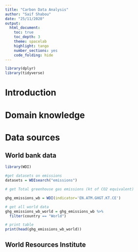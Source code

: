 ```yaml
---
title: "Carbon Data Analysis"
author: "Saif Shabou"
date: "25/11/2020"
output: 
  html_document:
    toc: true
    toc_depth: 3
    theme: spacelab
    highlight: tango
    number_sections: yes
    code_folding: hide
---
```


```r
library(dplyr)
library(tidyverse)

```

# Introduction

# Domain knowledge

# Data sources

## World bank data


```r
library(WDI)
 
#get datasets on emissions
datasets = WDIsearch("emissions")

# get Total greenhouse gas emissions (kt of CO2 equivalent)

ghg_emissions_wb = WDI(indicator='EN.ATM.GHGT.KT.CE')

# get all world data
ghg_emissions_wb_world = ghg_emissions_wb %>% 
  filter(country == "World")

# print table
print(head(ghg_emissions_wb_world))

``` 

## World Resources Institute
